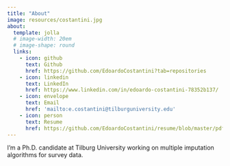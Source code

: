 ```yaml
---
title: "About"
image: resources/costantini.jpg
about:
  template: jolla
  # image-width: 20em
  # image-shape: round
  links:
    - icon: github
      text: Github
      href: https://github.com/EdoardoCostantini?tab=repositories
    - icon: linkedin
      text: LinkedIn
      href: https://www.linkedin.com/in/edoardo-costantini-78352b137/
    - icon: envelope
      text: Email
      href: 'mailto:e.costantini@tilburguniversity.edu'
    - icon: person
      text: Resume
      href: https://github.com/EdoardoCostantini/resume/blob/master/pdf/main.pdf
---
```


I'm a Ph.D. candidate at Tilburg University working on multiple imputation algorithms for survey data.
